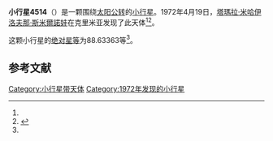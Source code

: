 {{Infobox planet
| bgcolour = #FFFFC0
| name = 4514 Vilen
| symbol = 
| image = 
| caption = 
| discovery = yes
| discovery_ref = 
| discoverer = [[塔瑪拉·米哈伊洛夫那·斯米爾諾娃|塔瑪拉·米哈伊洛夫那·斯米爾諾娃]]
| discovery_site = [[克里米亚|克里米亚]] 
| discovered = 1972年4月19日
| designations = yes
| mp_name = 
| named_after = 
| alt_names = 1972 HX/ 1972 KA / 1982 BR8 / 1986 CE / 1986 ER1
| mp_category = [[主带小行星|主带小行星]]
| orbit_ref = <ref name="a">[http://ssd.jpl.nasa.gov/sbdb.cgi?sstr=4514 4514 Vilen] {{Wayback|url=http://ssd.jpl.nasa.gov/sbdb.cgi?sstr=4514 |date=20201124005545 }}，小行星數據庫瀏覽器（JPL Small-Body Database Browser）－[[美国国家航空航天局|美国国家航空航天局]]喷气推进实验室</ref>
| epoch = 2456400.5 (2013年4月18日更新)
| aphelion = {{convert|2.7034557|AU|km|3|abbr=on|lk=out}}
| perihelion = {{convert|1.9841111|AU|km|3|abbr=on}}
| semimajor = {{convert|2.3437834|AU|km|3|abbr=on}}
| eccentricity = 0.153458
| period = 1310.613508 [[日|日]]<br />3.59[[儒略年|儒略年]]
| avg_speed = 
| inclination = 7.96122
| asc_node = 110.39553
| mean_anomaly = 
| arg_peri = 88.63363
| satellites = 
| physical_characteristics = yes
| dimensions = 
| mass = 
| density = 
| surface_grav = 
| escape_velocity = 
| sidereal_day = 
| axial_tilt = 
| pole_ecliptic_lat = 
| pole_ecliptic_lon = 
| albedo = 
| temperatures= 
| temp_name1 = 
| mean_temp_1 = 
| max_temp_1 = 
| temp_name2 = 
| max_temp_2 = 
| spectral_type = 
| abs_magnitude = 88.63363
}}

'''小行星4514'''（{{lang-en|4514 Vilen}}）是一颗围绕[[太阳|太阳]][[公转|公转]]的[[小行星|小行星]]。1972年4月19日，[[塔瑪拉·米哈伊洛夫那·斯米爾諾娃|塔瑪拉·米哈伊洛夫那·斯米爾諾娃]]在克里米亚发现了此天体<ref name="a" /><ref>{{cite news|title=小行星列表|url=http://cfa-www.harvard.edu/iau/lists/NumberedMPs.txt|accessdate=2013-07-08|newspaper=哈佛大学|archive-date=2008-05-17|archive-url=https://web.archive.org/web/20080517010638/http://cfa-www.harvard.edu/iau/lists/NumberedMPs.txt|dead-url=no}}</ref>。

这颗小行星的[[绝对星等|绝对星等]]为88.63363等<ref name="a" />。

==参考文献==
{{reflist}}
{{Minor Planet Number|[[小行星4513|小行星4513]]|[[小行星4515|小行星4515]]}}

{{小天体}}

[[Category:小行星带天体|Category:小行星带天体]]
[[Category:1972年发现的小行星|Category:1972年发现的小行星]]

{{asteroid-stub}}